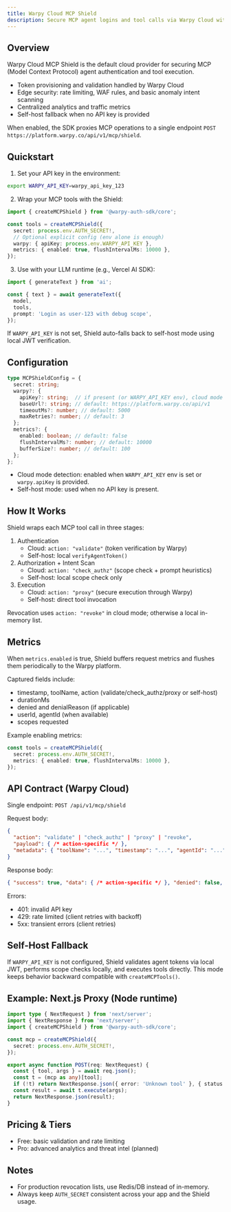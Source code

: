 ```yaml
---
title: Warpy Cloud MCP Shield
description: Secure MCP agent logins and tool calls via Warpy Cloud with zero-config onboarding, analytics, and edge protection.
---
```


## Overview

Warpy Cloud MCP Shield is the default cloud provider for securing MCP (Model Context Protocol) agent authentication and tool execution.

- Token provisioning and validation handled by Warpy Cloud
- Edge security: rate limiting, WAF rules, and basic anomaly intent scanning
- Centralized analytics and traffic metrics
- Self-host fallback when no API key is provided

When enabled, the SDK proxies MCP operations to a single endpoint `POST https://platform.warpy.co/api/v1/mcp/shield`.

## Quickstart

1. Set your API key in the environment:

```bash
export WARPY_API_KEY=warpy_api_key_123
```

2. Wrap your MCP tools with the Shield:

```ts
import { createMCPShield } from '@warpy-auth-sdk/core';

const tools = createMCPShield({
  secret: process.env.AUTH_SECRET!,
  // Optional explicit config (env alone is enough)
  warpy: { apiKey: process.env.WARPY_API_KEY },
  metrics: { enabled: true, flushIntervalMs: 10000 },
});
```

3. Use with your LLM runtime (e.g., Vercel AI SDK):

```ts
import { generateText } from 'ai';

const { text } = await generateText({
  model,
  tools,
  prompt: 'Login as user-123 with debug scope',
});
```

If `WARPY_API_KEY` is not set, Shield auto-falls back to self-host mode using local JWT verification.

## Configuration

```ts
type MCPShieldConfig = {
  secret: string;
  warpy?: {
    apiKey?: string;  // if present (or WARPY_API_KEY env), cloud mode is enabled
    baseUrl?: string; // default: https://platform.warpy.co/api/v1
    timeoutMs?: number; // default: 5000
    maxRetries?: number; // default: 3
  };
  metrics?: {
    enabled: boolean; // default: false
    flushIntervalMs?: number; // default: 10000
    bufferSize?: number; // default: 100
  };
};
```

- Cloud mode detection: enabled when `WARPY_API_KEY` env is set or `warpy.apiKey` is provided.
- Self-host mode: used when no API key is present.

## How It Works

Shield wraps each MCP tool call in three stages:

1. Authentication
   - Cloud: `action: "validate"` (token verification by Warpy)
   - Self-host: local `verifyAgentToken()`
2. Authorization + Intent Scan
   - Cloud: `action: "check_authz"` (scope check + prompt heuristics)
   - Self-host: local scope check only
3. Execution
   - Cloud: `action: "proxy"` (secure execution through Warpy)
   - Self-host: direct tool invocation

Revocation uses `action: "revoke"` in cloud mode; otherwise a local in-memory list.

## Metrics

When `metrics.enabled` is true, Shield buffers request metrics and flushes them periodically to the Warpy platform.

Captured fields include:

- timestamp, toolName, action (validate/check_authz/proxy or self-host)
- durationMs
- denied and denialReason (if applicable)
- userId, agentId (when available)
- scopes requested

Example enabling metrics:

```ts
const tools = createMCPShield({
  secret: process.env.AUTH_SECRET!,
  metrics: { enabled: true, flushIntervalMs: 10000 },
});
```

## API Contract (Warpy Cloud)

Single endpoint: `POST /api/v1/mcp/shield`

Request body:

```json
{
  "action": "validate" | "check_authz" | "proxy" | "revoke",
  "payload": { /* action-specific */ },
  "metadata": { "toolName": "...", "timestamp": "...", "agentId": "..." }
}
```

Response body:

```json
{ "success": true, "data": { /* action-specific */ }, "denied": false, "reason": null }
```

Errors:

- 401: invalid API key
- 429: rate limited (client retries with backoff)
- 5xx: transient errors (client retries)

## Self-Host Fallback

If `WARPY_API_KEY` is not configured, Shield validates agent tokens via local JWT, performs scope checks locally, and executes tools directly. This mode keeps behavior backward compatible with `createMCPTools()`.

## Example: Next.js Proxy (Node runtime)

```ts
import type { NextRequest } from 'next/server';
import { NextResponse } from 'next/server';
import { createMCPShield } from '@warpy-auth-sdk/core';

const mcp = createMCPShield({
  secret: process.env.AUTH_SECRET!,
});

export async function POST(req: NextRequest) {
  const { tool, args } = await req.json();
  const t = (mcp as any)[tool];
  if (!t) return NextResponse.json({ error: 'Unknown tool' }, { status: 404 });
  const result = await t.execute(args);
  return NextResponse.json(result);
}
```

## Pricing & Tiers

- Free: basic validation and rate limiting
- Pro: advanced analytics and threat intel (planned)

## Notes

- For production revocation lists, use Redis/DB instead of in-memory.
- Always keep `AUTH_SECRET` consistent across your app and the Shield usage.

